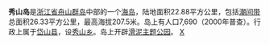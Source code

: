 {{unreferenced|time=2011-07-20T18:42:35+00:00}}
{{coord|30.17211790730674|122.16824803501368|display=title}}
'''秀山岛'''是[[浙江省|浙江省]][[舟山群岛|舟山群岛]]中部的一个[[海岛|海岛]]，陆地面积22.88平方公里，包括[[潮间带|潮间带]]总面积26.33平方公里，最高海拔207.5米。岛上有人口7,690（2000年普查）。行政上属于[[岱山县|岱山县]]，设[[秀山乡|秀山乡]]。岛上开辟[[滑泥主题公园|滑泥主题公园]]。
{{舟山群岛}}
[[category:舟山群岛|X]]
